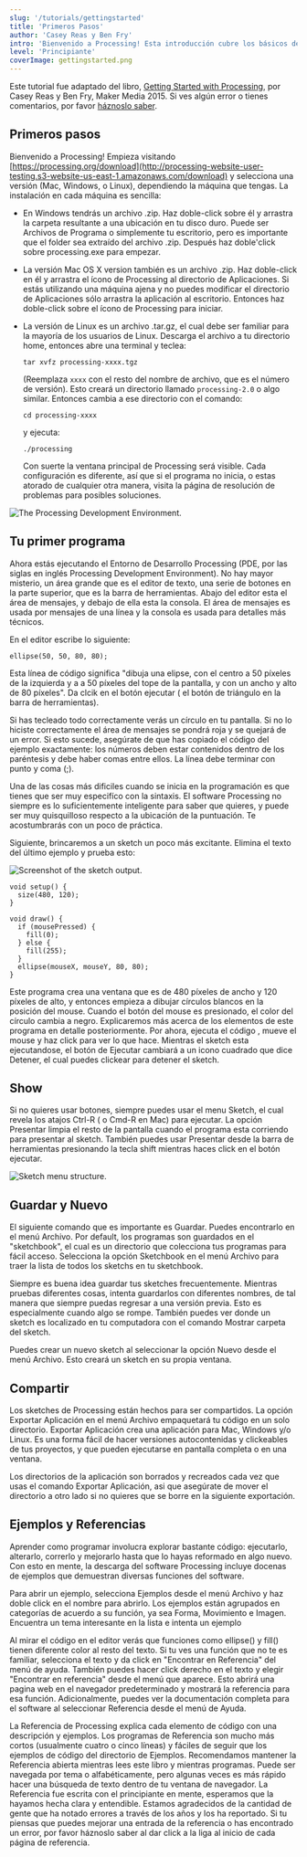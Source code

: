 ```yaml
---
slug: '/tutorials/gettingstarted'
title: 'Primeros Pasos'
author: 'Casey Reas y Ben Fry'
intro: 'Bienvenido a Processing! Esta introducción cubre los básicos de escribir código en Processing.'
level: 'Principiante'
coverImage: gettingstarted.png
---
```


<Note>

  Este tutorial fue adaptado del libro, [Getting Started with Processing](/books/#make:-getting-started-with-processing,-second-edition), por Casey Reas y Ben Fry, Maker Media 2015. Si ves algún error o tienes comentarios, por favor [háznoslo saber](https://github.com/processing/processing-docs/issues).

</Note>

## Primeros pasos

Bienvenido a Processing! Empieza visitando [https://processing.org/download](http://processing-website-user-testing.s3-website-us-east-1.amazonaws.com/download)  y selecciona una versión (Mac, Windows, o Linux), dependiendo la máquina que tengas. La instalación en cada máquina es sencilla:

- En Windows tendrás un archivo .zip. Haz doble-click sobre él y arrastra la carpeta resultante a una ubicación en tu disco duro. Puede ser Archivos de Programa o simplemente tu escritorio, pero es importante que el folder sea extraído del archivo .zip. Después haz doble'click sobre processing.exe para empezar.

- La versión Mac OS X version también es un  archivo .zip. Haz doble-click en él y arrastra el ícono de Processing al directorio de Aplicaciones. Si estás utilizando una máquina ajena y no puedes modificar el directorio de Aplicaciones sólo arrastra la aplicación al escritorio. Entonces haz doble-click sobre el ícono de Processing para iniciar.

- La versión de Linux es un archivo .tar.gz, el cual debe ser familiar para la mayoría de los usuarios de Linux. Descarga el archivo a tu directorio home, entonces abre una terminal y teclea:

  `tar xvfz processing-xxxx.tgz`

  (Reemplaza `xxxx` con el resto del nombre de archivo, que es el número de versión). Esto creará un directorio llamado `processing-2.0` o algo similar. Entonces cambia a ese directorio con el comando:

  `cd processing-xxxx`

  y ejecuta:

  `./processing`

  Con suerte la ventana principal de Processing será visible. Cada configuración es diferente, así que si el programa no inicia, o estas atorado de cualquier otra manera, visita la página de resolución de problemas para posibles soluciones.


![The Processing Development Environment.](./Fig_02_01.png)

## Tu primer programa

Ahora estás ejecutando el Entorno de Desarrollo Processing (PDE, por las siglas en inglés Processing Development Environment). No hay mayor misterio, un área grande que es el editor de texto, una serie de botones en la parte superior, que es la barra de herramientas. Abajo del editor esta el área de mensajes, y debajo de ella esta la consola. El área de mensajes es usada por mensajes de una línea y la consola es usada para detalles más técnicos.

En el editor escribe lo siguiente:

`ellipse(50, 50, 80, 80);`

Esta línea de código significa "dibuja una elipse, con el centro a 50 píxeles de la izquierda y a a 50 píxeles del tope de la pantalla, y con un ancho y alto de 80 píxeles". Da clcik en el botón ejecutar ( el botón de triángulo en la barra de herramientas).

Si has tecleado todo correctamente verás un círculo en tu pantalla. Si no lo hiciste correctamente el área de mensajes se pondrá roja y se quejará de un error. Si esto sucede, asegúrate de que has copiado el código del ejemplo exactamente: los números deben estar contenidos dentro de los paréntesis y debe haber comas entre ellos. La línea debe terminar con punto y coma (;).

Una de las cosas más dificiles cuando se inicia en la programación es que tienes que ser muy especifíco con la sintaxis. El software Processing no siempre es lo suficientemente inteligente para saber que quieres, y puede ser muy quisquilloso respecto a la ubicación de la puntuación. Te acostumbrarás con un poco de práctica.

Siguiente, brincaremos a un sketch un poco más excitante. Elimina el texto del último ejemplo y prueba esto:

<FixedImage width={480} center>

  ![Screenshot of the sketch output.](./Ex_02_02.png)

</FixedImage>

```
void setup() {
  size(480, 120);
}

void draw() {
  if (mousePressed) {
    fill(0);
  } else {
    fill(255);
  }
  ellipse(mouseX, mouseY, 80, 80);
}
```
Este programa crea una ventana que es de 480 píxeles de ancho y 120 píxeles de alto, y entonces empieza a dibujar círculos blancos en la posición del mouse. Cuando el botón del mouse es presionado, el color del círculo cambia a negro.  Explicaremos más acerca de los elementos de este programa en detalle posteriormente. Por ahora, ejecuta el código , mueve el mouse y haz click para ver lo que hace. Mientras el sketch esta ejecutandose, el botón de Ejecutar cambiará a un icono cuadrado que dice Detener, el cual puedes clickear para detener el sketch.

## Show
Si no quieres usar botones, siempre puedes usar el menu Sketch, el cual revela los atajos Ctrl-R ( o Cmd-R en Mac) para ejecutar. La opción Presentar limpia el resto de la pantalla cuando el programa esta corriendo para presentar al sketch. También puedes usar Presentar desde la barra de herramientas presionando la tecla shift mientras haces click en el botón ejecutar.

<FixedImage width={204}>

  ![Sketch menu structure.](./Menu-SketchPresent.png)

</FixedImage>

## Guardar y Nuevo

El siguiente comando que es importante es Guardar. Puedes encontrarlo en el menú Archivo. Por default, los programas son guardados en el "sketchbook", el cual es un directorio que colecciona tus programas para fácil acceso. Selecciona la opción Sketchbook en el menú Archivo para traer la lista de todos los sketchs en tu sketchbook.

Siempre es buena idea guardar tus sketches frecuentemente. Mientras pruebas diferentes cosas, intenta guardarlos con diferentes nombres, de tal manera que siempre puedas regresar a una versión previa. Esto es especialmente cuando algo se rompe. También puedes ver donde un sketch es localizado en tu computadora con el comando Mostrar carpeta del sketch.

Puedes crear un nuevo sketch al seleccionar la opción Nuevo desde el menú Archivo. Esto creará un sketch en su propia ventana.

## Compartir

Los sketches de Processing están hechos para ser compartidos. La opción Exportar Aplicación en el menú Archivo empaquetará tu código en un solo directorio. Exportar Aplicación crea una aplicación para Mac, Windows y/o Linux. Es una forma fácil de hacer versiones autocontenidas y clickeables de tus proyectos, y que pueden ejecutarse en pantalla completa o en una ventana.

Los directorios de la aplicación son borrados y recreados cada vez que usas el comando Exportar Aplicación, asi que asegúrate de mover el directorio a otro lado si no quieres que se borre en la siguiente exportación.

## Ejemplos y Referencias

Aprender como programar involucra explorar bastante código: ejecutarlo, alterarlo, correrlo y mejorarlo hasta que lo hayas reformado en algo nuevo. Con esto en mente, la descarga del software Processing incluye docenas de ejemplos que demuestran diversas funciones del software.

Para abrir un ejemplo, selecciona Ejemplos desde el menú Archivo y haz doble click en el nombre para abrirlo. Los ejemplos están agrupados en categorías de acuerdo a su función, ya sea Forma, Movimiento e Imagen. Encuentra un tema interesante en la lista e intenta un ejemplo


Al mirar el código en el editor verás que funciones como  ellipse() y fill() tienen diferente color al resto del texto. Si tu ves una función que no te es familiar, selecciona el texto y da click en "Encontrar en Referencia" del menú de ayuda.  También puedes hacer click derecho en el texto y elegir "Encontrar en referencia" desde el menú que aparece. Esto abrirá una pagina web en el navegador predeterminado y mostrará la referencia para esa función. Adicionalmente, puedes ver la documentación completa para el software al seleccionar Referencia desde el menú de Ayuda.

La Referencia de Processing explica cada elemento de código con una descripción y ejemplos. Los programas de Referencia son mucho más cortos (usualmente cuatro o cinco líneas) y fáciles de seguir que los ejemplos de código del directorio de Ejemplos. Recomendamos mantener la Referencia abierta mientras lees este libro y mientras programas. Puede ser navegada por tema o alfabéticamente, pero algunas veces es más rápido hacer una búsqueda de texto dentro de tu ventana de navegador.
La Referencia fue escrita con el principiante en mente, esperamos que la hayamos hecha clara y entendible. Estamos agradecidos de la cantidad de gente que ha notado errores a través de los años y los ha reportado. Si tu piensas que puedes mejorar una entrada de la referencia o has encontrado un error, por favor háznoslo saber al dar click a la liga al inicio de cada página de referencia.
